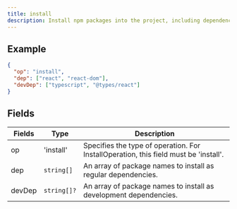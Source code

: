 ```yaml
---
title: install
description: Install npm packages into the project, including dependencies and development dependencies.
---
```


## Example

```json
{
  "op": "install",
  "dep": ["react", "react-dom"],
  "devDep": ["typescript", "@types/react"]
}
```

## Fields

| Fields | Type        | Description                                                                          |
| ------ | ----------- | ------------------------------------------------------------------------------------ |
| op     | 'install'   | Specifies the type of operation. For InstallOperation, this field must be 'install'. |
| dep    | `string[]`  | An array of package names to install as regular dependencies.                        |
| devDep | `string[]?` | An array of package names to install as development dependencies.                    |
